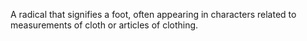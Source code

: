 A radical that signifies a foot, often appearing in characters related to measurements of cloth or articles of clothing.
